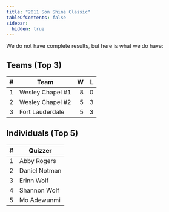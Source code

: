 ```yaml
---
title: "2011 Son Shine Classic"
tableOfContents: false
sidebar:
  hidden: true
---
```


We do not have complete results, but here is what we do have:

## Teams (Top 3)

|    # | Team             |    W |    L |
| ---: | ---------------- | ---: | ---: |
|    1 | Wesley Chapel #1 |    8 |    0 |
|    2 | Wesley Chapel #2 |    5 |    3 |
|    3 | Fort Lauderdale  |    5 |    3 |

## Individuals (Top 5)

|    # | Quizzer       |
| ---: | ------------- |
|    1 | Abby Rogers   |
|    2 | Daniel Notman |
|    3 | Erinn Wolf    |
|    4 | Shannon Wolf  |
|    5 | Mo Adewunmi   |
